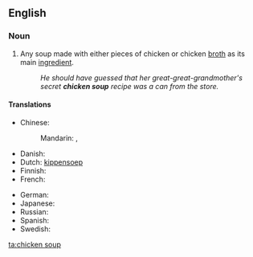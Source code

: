 ==English==
{{wikipedia}}

===Noun===
{{en-noun|s|-|sg=[[chicken]] [[soup]]}}

# Any soup made with either pieces of chicken or chicken [[broth]] as its main [[ingredient]].
#: ''He should have guessed that her great-great-grandmother's secret '''chicken soup''' recipe was a can from the store.''

====Translations====
{{trans-top|soup with chicken as main ingredient}}
* Chinese:
*: Mandarin: {{t|zh|雞湯|sc=Hani}}, {{t|zh|鸡汤|tr=jītāng|sc=Hani}}
* Danish: {{t|da|hønsekødssuppe}}
* Dutch: [[kippensoep]]
* Finnish: {{t|fi|kanakeitto}}
* French: {{t|fr|soupe de poulet}}
{{trans-mid}}
* German: {{t|de|Hühnersuppe}}
* Japanese: {{t|ja|チキンスープ|tr=chikinsūpu}}
* Russian: {{t|ru|куриный суп|m|tr=kurínyj sup|sc=Cyrl}}
* Spanish: {{t|es|sopa de pollo}}
* Swedish: {{t|sv|kycklingssoppa}}
{{trans-bottom}}

[[ta:chicken soup]]